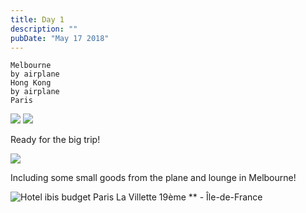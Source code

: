 ```yaml
---
title: Day 1
description: ""
pubDate: "May 17 2018"
---
```



```
Melbourne
by airplane
Hong Kong
by airplane
Paris
```

<Grid columns={2}>
  <Img src="/src/content/travel/2018-europe/assets/3b87b1da-829a-4b08-99d4-5e47db5387bc-b5f32a4f11c128250233648cc58064656478eeed.jpg" />
  <Img src="/src/content/travel/2018-europe/assets/48a9838c-5ce2-4e4a-b3f9-7c3af36cdbfa-7f5cc4502630a67c476c1bd321b0b64b0ca7a0b2.jpg" />
</Grid>

Ready for the big trip!

<Grid>
  <Img src="/src/content/travel/2018-europe/assets/5c63cea3-a207-4d6c-890c-b83731b8aaed-3ed177b6cef9420341a301b4f2ac079d7a2cb179.jpg" />
</Grid>

Including some small goods from the plane and lounge in Melbourne!

<Grid>
  <Img
    alt="Hotel ibis budget Paris La Villette 19ème ** - Île-de-France"
    src="/src/content/travel/2018-europe/assets/23338b21-d3b5-4bfd-b3f7-0d9f366489f1.jpg"
  />
</Grid>
